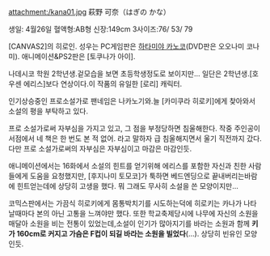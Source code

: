 attachment:/kana01.jpg
萩野 可奈（はぎの かな） 

생일: 4월26일 
혈액형:AB형
신장:149cm 
3사이즈:76/ 53/ 79 

[CANVAS2]의 히로인. 성우는 PC게임판은 [[하타미야 카노코]](DVD판은 오오나미 코나미). 애니메이션&PS2판은 [토쿠나가 아이].

나데시코 학원 2학년생.겉모습을 보면 초등학생정도로 보이지만... 일단은 2학년생.[호우센 에리스]보다 연상이다.이 작품의 유일한 [로리] 캐릭터.

인기상승중인 프로소설가로 팬네임은 나카노기와.늘 [카미쿠라 히로키]에게 찾아와서 소설의 평을 부탁하고 있다.

프로 소설가로써 자부심을 가지고 있고, 그 점을 부정당하면 침울해한다. 작중 주인공이 서점에서 네 책은 한 번도 본 적 없어. 라고 말하자 급 침울해지면서 울기 직전까지 갔다. 다만 프로 소설가로써의 자부심은 자부심이고 마감은 마감인듯.

애니메이션에서는 16화에서 소설의 힌트를 얻기위해 에리스를 포함한 자신과 친한 사람들에게 도움을 요청했지만, [후지나미 토모코]가 툭하면 베드엔딩으로 끝내버리는바람에 힌트얻는데에 상당히 고생을 했다. 뭐 그래도 무사히 소설을 쓴 모양이지만...

코믹스판에서는 가끔식 히로키에게 몸통박치기를 시도하는덕에 히로키는 카나가 나타날때마다 본의 아닌 고통을 느껴야만 했다. 또한 학교축제당시에 나무에 자신의 소원을 매달아 소원을 비는 전통이 있었는데,소설이 인기가 많아지기를 바라는 소원과 함께 '''키가 160cm로 커지고 가슴은 F컵이 되길 바라는 소원을 빌었다'''(...). 상당히 빈유인 모양인듯.
